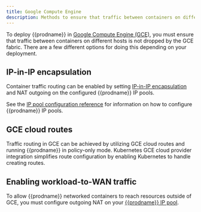 ```yaml
---
title: Google Compute Engine
description: Methods to ensure that traffic between containers on different hosts is not dropped by GCE fabric.
---
```


To deploy {{prodname}} in [Google Compute Engine (GCE)](https://cloud.google.com/compute/), you must ensure that traffic between containers on different hosts is not dropped by the GCE fabric.
There are a few different options for doing this depending on your
deployment.

## IP-in-IP encapsulation

Container traffic routing can be enabled by setting [IP-in-IP encapsulation](../../networking/configuring/vxlan-ipip.mdx) and NAT outgoing on the configured {{prodname}} IP pools.

See the [IP pool configuration reference](../resources/ippool.mdx) for information on how to configure {{prodname}} IP pools.

## GCE cloud routes

Traffic routing in GCE can be achieved by utilizing GCE cloud routes and running {{prodname}} in policy-only mode.
Kubernetes GCE cloud provider integration simplifies route configuration by enabling Kubernetes to handle creating routes.

## Enabling workload-to-WAN traffic

To allow {{prodname}} networked containers to reach resources outside of GCE, you must configure outgoing NAT on your [{{prodname}} IP pool](../resources/ippool.mdx).
